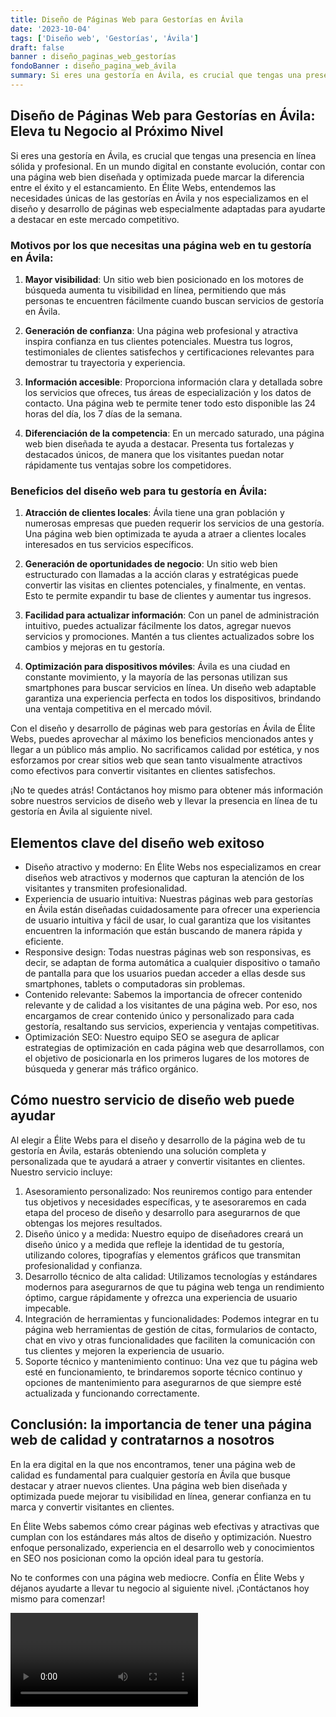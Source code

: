 ```yaml
---
title: Diseño de Páginas Web para Gestorías en Ávila
date: '2023-10-04'
tags: ['Diseño web', 'Gestorías', 'Ávila']
draft: false
banner : diseño_paginas_web_gestorías
fondoBanner : diseño_pagina_web_ávila
summary: Si eres una gestoría en Ávila, es crucial que tengas una presencia en línea sólida y profesional. En un mundo digital en constante evolución, contar con una página web bien diseñada y optimizada puede marcar la diferencia entre el éxito y el estancamiento. En Élite Webs, entendemos las necesidades únicas de las gestorías en Ávila y nos especializamos en el diseño y desarrollo de páginas web especialmente adaptadas para ayudarte a destacar en este mercado competitivo.
---
```


## Diseño de Páginas Web para Gestorías en Ávila: Eleva tu Negocio al Próximo Nivel

Si eres una gestoría en Ávila, es crucial que tengas una presencia en línea sólida y profesional. En un mundo digital en constante evolución, contar con una página web bien diseñada y optimizada puede marcar la diferencia entre el éxito y el estancamiento. En Élite Webs, entendemos las necesidades únicas de las gestorías en Ávila y nos especializamos en el diseño y desarrollo de páginas web especialmente adaptadas para ayudarte a destacar en este mercado competitivo.

### Motivos por los que necesitas una página web en tu gestoría en Ávila:

1. **Mayor visibilidad**: Un sitio web bien posicionado en los motores de búsqueda aumenta tu visibilidad en línea, permitiendo que más personas te encuentren fácilmente cuando buscan servicios de gestoría en Ávila.

2. **Generación de confianza**: Una página web profesional y atractiva inspira confianza en tus clientes potenciales. Muestra tus logros, testimoniales de clientes satisfechos y certificaciones relevantes para demostrar tu trayectoria y experiencia.

3. **Información accesible**: Proporciona información clara y detallada sobre los servicios que ofreces, tus áreas de especialización y los datos de contacto. Una página web te permite tener todo esto disponible las 24 horas del día, los 7 días de la semana.

4. **Diferenciación de la competencia**: En un mercado saturado, una página web bien diseñada te ayuda a destacar. Presenta tus fortalezas y destacados únicos, de manera que los visitantes puedan notar rápidamente tus ventajas sobre los competidores.

### Beneficios del diseño web para tu gestoría en Ávila:

1. **Atracción de clientes locales**: Ávila tiene una gran población y numerosas empresas que pueden requerir los servicios de una gestoría. Una página web bien optimizada te ayuda a atraer a clientes locales interesados en tus servicios específicos.

2. **Generación de oportunidades de negocio**: Un sitio web bien estructurado con llamadas a la acción claras y estratégicas puede convertir las visitas en clientes potenciales, y finalmente, en ventas. Esto te permite expandir tu base de clientes y aumentar tus ingresos.

3. **Facilidad para actualizar información**: Con un panel de administración intuitivo, puedes actualizar fácilmente los datos, agregar nuevos servicios y promociones. Mantén a tus clientes actualizados sobre los cambios y mejoras en tu gestoría.

4. **Optimización para dispositivos móviles**: Ávila es una ciudad en constante movimiento, y la mayoría de las personas utilizan sus smartphones para buscar servicios en línea. Un diseño web adaptable garantiza una experiencia perfecta en todos los dispositivos, brindando una ventaja competitiva en el mercado móvil.

Con el diseño y desarrollo de páginas web para gestorías en Ávila de Élite Webs, puedes aprovechar al máximo los beneficios mencionados antes y llegar a un público más amplio. No sacrificamos calidad por estética, y nos esforzamos por crear sitios web que sean tanto visualmente atractivos como efectivos para convertir visitantes en clientes satisfechos.

¡No te quedes atrás! Contáctanos hoy mismo para obtener más información sobre nuestros servicios de diseño web y llevar la presencia en línea de tu gestoría en Ávila al siguiente nivel.

<GifSeo />

<Cta />

## Elementos clave del diseño web exitoso

- Diseño atractivo y moderno: En Élite Webs nos especializamos en crear diseños web atractivos y modernos que capturan la atención de los visitantes y transmiten profesionalidad.
- Experiencia de usuario intuitiva: Nuestras páginas web para gestorías en Ávila están diseñadas cuidadosamente para ofrecer una experiencia de usuario intuitiva y fácil de usar, lo cual garantiza que los visitantes encuentren la información que están buscando de manera rápida y eficiente.
- Responsive design: Todas nuestras páginas web son responsivas, es decir, se adaptan de forma automática a cualquier dispositivo o tamaño de pantalla para que los usuarios puedan acceder a ellas desde sus smartphones, tablets o computadoras sin problemas.
- Contenido relevante: Sabemos la importancia de ofrecer contenido relevante y de calidad a los visitantes de una página web. Por eso, nos encargamos de crear contenido único y personalizado para cada gestoría, resaltando sus servicios, experiencia y ventajas competitivas.
- Optimización SEO: Nuestro equipo SEO se asegura de aplicar estrategias de optimización en cada página web que desarrollamos, con el objetivo de posicionarla en los primeros lugares de los motores de búsqueda y generar más tráfico orgánico.

## Cómo nuestro servicio de diseño web puede ayudar

Al elegir a Élite Webs para el diseño y desarrollo de la página web de tu gestoría en Ávila, estarás obteniendo una solución completa y personalizada que te ayudará a atraer y convertir visitantes en clientes. Nuestro servicio incluye:

1. Asesoramiento personalizado: Nos reuniremos contigo para entender tus objetivos y necesidades específicas, y te asesoraremos en cada etapa del proceso de diseño y desarrollo para asegurarnos de que obtengas los mejores resultados.
2. Diseño único y a medida: Nuestro equipo de diseñadores creará un diseño único y a medida que refleje la identidad de tu gestoría, utilizando colores, tipografías y elementos gráficos que transmitan profesionalidad y confianza.
3. Desarrollo técnico de alta calidad: Utilizamos tecnologías y estándares modernos para asegurarnos de que tu página web tenga un rendimiento óptimo, cargue rápidamente y ofrezca una experiencia de usuario impecable.
4. Integración de herramientas y funcionalidades: Podemos integrar en tu página web herramientas de gestión de citas, formularios de contacto, chat en vivo y otras funcionalidades que faciliten la comunicación con tus clientes y mejoren la experiencia de usuario.
5. Soporte técnico y mantenimiento continuo: Una vez que tu página web esté en funcionamiento, te brindaremos soporte técnico continuo y opciones de mantenimiento para asegurarnos de que siempre esté actualizada y funcionando correctamente.

## Conclusión: la importancia de tener una página web de calidad y contratarnos a nosotros

En la era digital en la que nos encontramos, tener una página web de calidad es fundamental para cualquier gestoría en Ávila que busque destacar y atraer nuevos clientes. Una página web bien diseñada y optimizada puede mejorar tu visibilidad en línea, generar confianza en tu marca y convertir visitantes en clientes.

En Élite Webs sabemos cómo crear páginas web efectivas y atractivas que cumplan con los estándares más altos de diseño y optimización. Nuestro enfoque personalizado, experiencia en el desarrollo web y conocimientos en SEO nos posicionan como la opción ideal para tu gestoría.

No te conformes con una página web mediocre. Confía en Élite Webs y déjanos ayudarte a llevar tu negocio al siguiente nivel. ¡Contáctanos hoy mismo para comenzar!

<Video />

<CtaBot job='Gestorías' city='Ávila'/>

<Gmaps query='Ávila+españa+maps' />